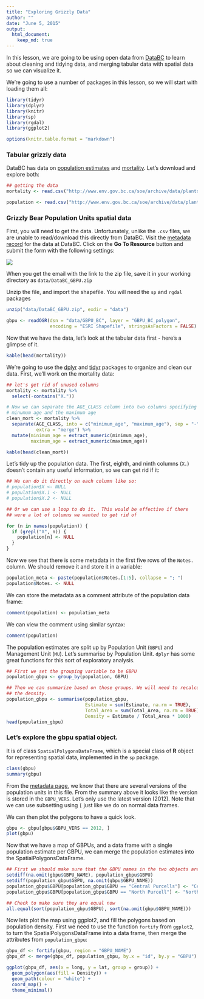 ```yaml
---
title: "Exploring Grizzly Data"
author: ""
date: "June 5, 2015"
output:
  html_document:
    keep_md: true
---
```


In this lesson, we are going to be using open data from [DataBC](http://data.gov.bc.ca) to learn about cleaning and tidying data, and merging tabular data with spatial data so we can visualize it.

We're going to use a number of packages in this lesson, so we will start with loading them all:

```r
library(tidyr)
library(dplyr)
library(knitr)
library(sp)
library(rgdal)
library(ggplot2)

options(knitr.table.format = "markdown")
```



### Tabular grizzly data

DataBC has data on [population estimates](http://catalogue.data.gov.bc.ca/dataset/2012-grizzly-bear-population-estimates) and [mortality](http://catalogue.data.gov.bc.ca/dataset/history-of-grizzly-bear-mortalities). Let's download and explore both:

```r
## getting the data
mortality <- read.csv("http://www.env.gov.bc.ca/soe/archive/data/plants-and-animals/2012_Grizzly_Status/Grizzly_bear_mortality_history.csv", stringsAsFactors = FALSE)

population <- read.csv("http://www.env.gov.bc.ca/soe/archive/data/plants-and-animals/2012_Grizzly_Status/Grizzly_population_estimate_2012.csv", stringsAsFactors = FALSE)
```

### Grizzly Bear Population Units spatial data

First, you will need to get the data. Unfortunately, unlike the `.csv` files, we are unable to read/download this directly from DataBC. Visit the [metadata record](http://catalogue.data.gov.bc.ca/dataset/grizzly-bear-population-units/resource/7a7713f9-bcbd-46b8-968a-03d343d367fb) for the data at DataBC. Click on the **Go To Resource** button and submit the form with the following settings:

![](img/Griz_form.png)

When you get the email with the link to the zip file, save it in your working directory as `data/DataBC_GBPU.zip`

Unzip the file, and import the shapefile. You will need the `sp` and `rgdal` packages

```r
unzip("data/DataBC_GBPU.zip", exdir = "data")

gbpu <- readOGR(dsn = "data/GBPU_BC", layer = "GBPU_BC_polygon", 
                encoding = "ESRI Shapefile", stringsAsFactors = FALSE)
```

Now that we have the data, let's look at the tabular data first - here's a glimpse of it. 

```r
kable(head(mortality))
```

We're going to use the [dplyr](https://github.com/hadley/dplyr) and [tidyr](https://github.com/hadley/tidyr) packages to organize and clean our data. First, we'll work on the mortality data:

```r

## let's get rid of unused columns
mortality <- mortality %>% 
  select(-contains("X."))

# Now we can separate the AGE_CLASS column into two columns specifying the 
# minumum age and the maximum age
clean_mort <- mortality %>%
  separate(AGE_CLASS, into = c("minimum_age", "maximum_age"), sep = "-", 
           extra = "merge") %>% 
  mutate(minimum_age = extract_numeric(minimum_age),
         maximum_age = extract_numeric(maximum_age))

kable(head(clean_mort))
```

Let's tidy up the population data. The first, eighth, and ninth columns (`X.`) doesn't contain any useful information, so we can get rid if it:

```r
## We can do it directly on each column like so:
# population$X <- NULL
# population$X.1 <- NULL
# population$X.2 <- NULL

## Or we can use a loop to do it.  This would be effective if there 
## were a lot of columns we wanted to get rid of

for (n in names(population)) {
  if (grepl("X", n)) {
    population[n] <- NULL
  }
}
```

Now we see that there is some metadata in the first five rows of the `Notes.` column. We should remove it and store it in a variable:

```r
population_meta <- paste(population$Notes.[1:5], collapse = "; ")
population$Notes. <- NULL
```

We can store the metadata as a comment attribute of the population data frame:

```r
comment(population) <- population_meta
```

We can view the comment using similar syntax:

```r
comment(population)
```

The population estimates are split up by Population Unit (`GBPU`) and Management Unit (`MU`). Let's summarise by Population Unit. `dplyr` has some great functions for this sort of exploratory analysis.

```r
## First we set the grouping variable to be GBPU
population_gbpu <- group_by(population, GBPU)

## Then we can summarize based on those groups. We will need to recalculate 
## the density.
population_gbpu <- summarise(population_gbpu, 
                             Estimate = sum(Estimate, na.rm = TRUE), 
                             Total_Area = sum(Total_Area, na.rm = TRUE), 
                             Density = Estimate / Total_Area * 1000)
head(population_gbpu)
```

### Let's explore the gbpu spatial object. 

It is of class `SpatialPolygonsDataFrame`, which is a special class of **R** object for representing spatial data, implemented in the `sp` package.

```r
class(gbpu)
summary(gbpu)
```

From the [metadata page](http://catalogue.data.gov.bc.ca/dataset/grizzly-bear-population-units/resource/7a7713f9-bcbd-46b8-968a-03d343d367fb), we know that there are several versions of the population units in this file. From the summary above it looks like the version is stored in the `GBPU_VERS`. Let's only use the latest version (2012). Note that we can use subsetting using `[` just like we do on normal data frames.

We can then plot the polygons to have a quick look.

```r
gbpu <- gbpu[gbpu$GBPU_VERS == 2012, ]
plot(gbpu)
```

Now that we have a map of GBPUs, and a data frame with a single population estimate per GBPU, we can merge the population estimates into the SpatialPolygonsDataFrame.

```r
## First we should make sure that the GBPU names in the two objects are the same
setdiff(na.omit(gbpu$GBPU_NAME), population_gbpu$GBPU)
setdiff(population_gbpu$GBPU, na.omit(gbpu$GBPU_NAME))
population_gbpu$GBPU[population_gbpu$GBPU == "Central Purcells"] <- "Central-South Purcells"
population_gbpu$GBPU[population_gbpu$GBPU == "North Purcell"] <- "North Purcells"

## Check to make sure they are equal now
all.equal(sort(population_gbpu$GBPU), sort(na.omit(gbpu$GBPU_NAME)))
```

Now lets plot the map using ggplot2, and fill the polygons based on population density. First we need to use the function `fortify` from `ggplot2`, to turn the SpatialPolygonsDataFrame into a data frame, then merge the attributes from `population_gbpu`:

```r
gbpu_df <- fortify(gbpu, region = "GBPU_NAME")
gbpu_df <- merge(gbpu_df, population_gbpu, by.x = "id", by.y = "GBPU")

ggplot(gbpu_df, aes(x = long, y = lat, group = group)) + 
  geom_polygon(aes(fill = Density)) + 
  geom_path(colour = "white") + 
  coord_map() + 
  theme_minimal()
```

